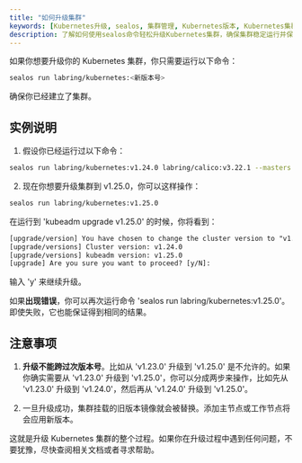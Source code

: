 ```yaml
---
title: "如何升级集群"
keywords: [Kubernetes升级, sealos, 集群管理, Kubernetes版本, Kubernetes集群]
description: 了解如何使用sealos命令轻松升级Kubernetes集群，确保集群稳定运行并保持最新版本。
---
```


如果你想要升级你的 Kubernetes 集群，你只需要运行以下命令：

```sh
sealos run labring/kubernetes:<新版本号>
```

确保你已经建立了集群。

## 实例说明

1. 假设你已经运行过以下命令：

```sh
sealos run labring/kubernetes:v1.24.0 labring/calico:v3.22.1 --masters 192.168.64.8 --nodes 192.168.64.7
```

2. 现在你想要升级集群到 v1.25.0，你可以这样操作：

```sh
sealos run labring/kubernetes:v1.25.0 
```

在运行到 'kubeadm upgrade v1.25.0' 的时候，你将看到：

```txt
[upgrade/version] You have chosen to change the cluster version to "v1.25.0"
[upgrade/versions] Cluster version: v1.24.0
[upgrade/versions] kubeadm version: v1.25.0
[upgrade] Are you sure you want to proceed? [y/N]: 
```

输入 'y' 来继续升级。

如果**出现错误**，你可以再次运行命令 'sealos run labring/kubernetes:v1.25.0'。即使失败，它也能保证得到相同的结果。

## 注意事项

1. **升级不能跨过次版本号**。比如从 'v1.23.0' 升级到 'v1.25.0' 是不允许的。如果你确实需要从 'v1.23.0' 升级到 'v1.25.0'，你可以分成两步来操作，比如先从 'v1.23.0' 升级到 'v1.24.0'，然后再从 'v1.24.0' 升级到 'v1.25.0'。

2. 一旦升级成功，集群挂载的旧版本镜像就会被替换。添加主节点或工作节点将会应用新版本。

这就是升级 Kubernetes 集群的整个过程。如果你在升级过程中遇到任何问题，不要犹豫，尽快查阅相关文档或者寻求帮助。